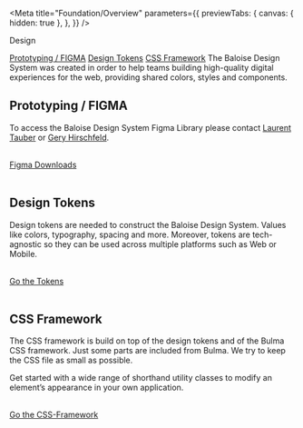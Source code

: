 
<Meta
  title="Foundation/Overview"
  parameters={{
    previewTabs: {
      canvas: { hidden: true },
    },
  }}
/>

<bal-doc-banner subtitle="">Design</bal-doc-banner>

<bal-doc-tabs>
  <a href="#prototyping--figma">Prototyping / FIGMA</a>
  <a href="#design-tokens">Design Tokens</a>
  <a href="#css-framework">CSS Framework</a>
</bal-doc-tabs>

<bal-doc-lead>
  The Baloise Design System was created in order to help teams building high-quality digital experiences for the web,
  providing shared colors, styles and components.
</bal-doc-lead>

## Prototyping / FIGMA

To access the Baloise Design System Figma Library please contact [Laurent Tauber](https://github.com/Gagne87) or [Gery Hirschfeld](https://github.com/hirsch88).

<br />

<bal-doc-app>
  <a class="button is-primary is-inline" href="https://www.figma.com/downloads/" target="_blank">
    Figma Downloads
  </a>
</bal-doc-app>

<br />
<br />

## Design Tokens

Design tokens are needed to construct the Baloise Design System. Values like colors, typography, spacing and more.
Moreover, tokens are tech-agnostic so they can be used across multiple platforms such as Web or Mobile.

<br />

<bal-doc-app>
  <a class="button is-primary is-inline" href="?path=/docs/foundation-tokens--page">
    Go the Tokens
  </a>
</bal-doc-app>

<br />
<br />

## CSS Framework

The CSS framework is build on top of the design tokens and of the Bulma CSS framework. Just some parts are
included from Bulma. We try to keep the CSS file as small as possible.

Get started with a wide range of shorthand utility classes to modify an element’s appearance in your own application.

<br />

<bal-doc-app>
  <a class="button is-primary is-inline" href="?path=/docs/foundation-css-framework--container">
    Go the CSS-Framework
  </a>
</bal-doc-app>

<br />
<br />

<bal-doc-github link="/stories/foundation/00-overview.stories.mdx"></bal-doc-github>
